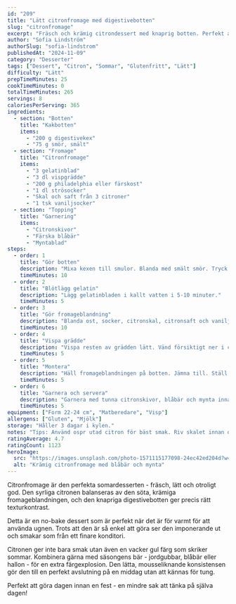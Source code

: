 ```yaml
---
id: "209"
title: "Lätt citronfromage med digestivebotten"
slug: "citronfromage"
excerpt: "Fräsch och krämig citrondessert med knaprig botten. Perfekt avslut på en somrig middag!"
author: "Sofia Lindström"
authorSlug: "sofia-lindstrom"
publishedAt: "2024-11-09"
category: "Desserter"
tags: ["Dessert", "Citron", "Sommar", "Glutenfritt", "Lätt"]
difficulty: "Lätt"
prepTimeMinutes: 25
cookTimeMinutes: 0
totalTimeMinutes: 265
servings: 8
caloriesPerServing: 365
ingredients:
  - section: "Botten"
    title: "Kakbotten"
    items:
      - "200 g digestivekex"
      - "75 g smör, smält"
  - section: "Fromage"
    title: "Citronfromage"
    items:
      - "3 gelatinblad"
      - "3 dl vispgrädde"
      - "200 g philadelphia eller färskost"
      - "1 dl strösocker"
      - "Skal och saft från 3 citroner"
      - "1 tsk vaniljsocker"
  - section: "Topping"
    title: "Garnering"
    items:
      - "Citronskivor"
      - "Färska blåbär"
      - "Myntablad"
steps:
  - order: 1
    title: "Gör botten"
    description: "Mixa kexen till smulor. Blanda med smält smör. Tryck fast i botten av en form (22-24 cm). Ställ i kylen."
    timeMinutes: 10
  - order: 2
    title: "Blötlägg gelatin"
    description: "Lägg gelatinbladen i kallt vatten i 5-10 minuter."
    timeMinutes: 5
  - order: 3
    title: "Gör fromageblandning"
    description: "Blanda ost, socker, citronskal, citronsaft och vaniljsocker. Värm 1 dl av grädden. Krama ur gelatinet och rör ner. Blanda med ostsmeten."
    timeMinutes: 10
  - order: 4
    title: "Vispa grädde"
    description: "Vispa resten av grädden lätt. Vänd försiktigt ner i citronsmeten."
    timeMinutes: 5
  - order: 5
    title: "Montera"
    description: "Häll fromageblandningen på botten. Jämna till. Ställ i kylen minst 4 timmar."
    timeMinutes: 5
  - order: 6
    title: "Garnera och servera"
    description: "Garnera med tunna citronskivor, blåbär och mynta innan servering."
    timeMinutes: 5
equipment: ["Form 22-24 cm", "Matberedare", "Visp"]
allergens: ["Gluten", "Mjölk"]
storage: "Håller 3 dagar i kylen."
notes: "Tips: Använd ospr utad citron för bäst smak. Riv skalet innan du pressar saften! För glutenfritt: Byt digestive mot glutenfria kex eller använd kokos och mandel som botten. Går utmärkt att göra dagen innan!"
ratingAverage: 4.7
ratingCount: 1123
heroImage:
  src: "https://images.unsplash.com/photo-1571115177098-24ec42ed204d?w=1200&q=80"
  alt: "Krämig citronfromage med blåbär och mynta"
---
```


Citronfromage är den perfekta somardesserten - fräsch, lätt och otroligt god. Den syrliga citronen balanseras av den söta, krämiga fromageblandningen, och den knapriga digestivebotten ger precis rätt texturkontrast.

Detta är en no-bake dessert som är perfekt när det är för varmt för att använda ugnen. Trots att den är så enkel att göra ser den imponerande ut och smakar som från ett finare konditori.

Citronen ger inte bara smak utan även en vacker gul färg som skriker sommar. Kombinera gärna med säsongens bär - jordgubbar, blåbär eller hallon - för en extra färgexplosion. Den lätta, mousseliknande konsistensen gör den till en perfekt avslutning på en middag utan att kännas för tung.

Perfekt att göra dagen innan en fest - en mindre sak att tänka på själva dagen!

